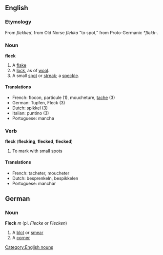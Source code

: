 ==English==
===Etymology===
From {{ME.}} ''flekked'', from Old Norse ''flekka'' "to spot," from Proto-Germanic ''*flekk-''.

===Noun===

'''fleck'''

#A [[flake]]
#A [[lock]], as of [[wool]].
#A small [[spot]] or [[streak]]; a [[speckle]].

====Translations====
*French: flocon, particule (1), moucheture, [[tache]] (3)
*German: Tupfen, Fleck (3)
*Dutch: spikkel (3)
*Italian: puntino (3)
*Portuguese: mancha

===Verb===
'''fleck''' ('''flecking''', '''flecked''', '''flecked''')

#To mark with small spots

====Translations====
*French: tacheter, moucheter
*Dutch: besprenkeln, bespikkelen
*Portuguese: manchar

==German==

===Noun===

'''Fleck''' ''m'' (pl. ''Flecke'' or ''Flecken'')

#A [[blot]] or [[smear]]
#A [[corner]]
[[Category:English nouns]]